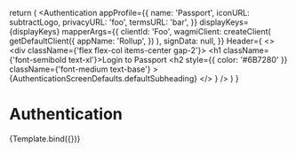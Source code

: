 


<Meta title="Templates/Authentication" component={Authentication} />

  return (
    <Authentication
      appProfile={{
        name: 'Passport',
        iconURL: subtractLogo,
        privacyURL: 'foo',
        termsURL: 'bar',
      }}
      displayKeys={displayKeys}
      mapperArgs={{
        clientId: 'Foo',
        wagmiClient: createClient(
          getDefaultClient({
            appName: 'Rollup',
          })
        ),
        signData: null,
      }}
      Header={
        <>
          <Avatar src={subtractLogo} size="sm" />
          <div className={'flex flex-col items-center gap-2'}>
            <h1 className={'font-semibold text-xl'}>Login to Passport</h1>
            <h2
              style={{ color: '#6B7280' }}
              className={'font-medium text-base'}
            >
              {AuthenticationScreenDefaults.defaultSubheading}
            </h2>
          </div>
        </>
      }
    />
  )
}

# Authentication

<Canvas>
  <Story
    name="Passport Authentication"
    args={{
      displayKeys: AuthenticationScreenDefaults.knownKeys,
    }}
  >
    {Template.bind({})}
  </Story>
</Canvas>
